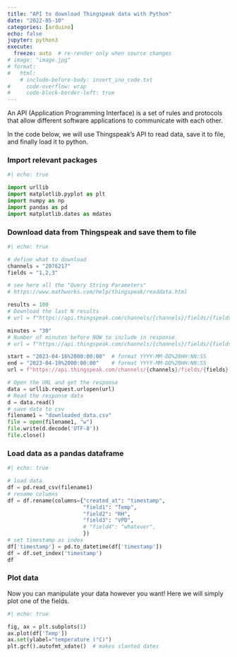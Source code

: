 ```yaml
---
title: "API to download Thingspeak data with Python"
date: "2022-05-10"
categories: [arduino]
echo: false
jupyter: python3
execute:
  freeze: auto  # re-render only when source changes
# image: "image.jpg"
# format:
#   html:
    # include-before-body: insert_ino_code.txt
#     code-overflow: wrap
#     code-block-border-left: true
---
```


An API (Application Programming Interface) is a set of rules and protocols that allow different software applications to communicate with each other. 

In the code below, we will use Thingspeak's API to read data, save it to file, and finally load it to python.

### Import relevant packages

```python
#| echo: true

import urllib
import matplotlib.pyplot as plt
import numpy as np
import pandas as pd
import matplotlib.dates as mdates
```

### Download data from Thingspeak and save them to file

```python
#| echo: true

# define what to download
channels = "2076217"
fields = "1,2,3"

# see here all the "Query String Parameters"
# https://www.mathworks.com/help/thingspeak/readdata.html

results = 100
# Download the last N results
# url = f"https://api.thingspeak.com/channels/{channels}/fields/{fields}.csv?results={results}"

minutes = "30"
# Number of minutes before NOW to include in response.
# url = f"https://api.thingspeak.com/channels/{channels}/fields/{fields}.csv?minutes={minutes}"

start = "2023-04-16%2000:00:00"  # format YYYY-MM-DD%20HH:NN:SS
end = "2023-04-19%2000:00:00"    # format YYYY-MM-DD%20HH:NN:SS
url = f"https://api.thingspeak.com/channels/{channels}/fields/{fields}.csv?start={start}&end={end}"

# Open the URL and get the response
data = urllib.request.urlopen(url)
# Read the response data
d = data.read()
# save data to csv
filename1 = "downloaded_data.csv"
file = open(filename1, "w")
file.write(d.decode('UTF-8'))
file.close()
```

### Load data as a pandas dataframe

```python
#| echo: true

# load data
df = pd.read_csv(filename1)
# rename columns
df = df.rename(columns={"created_at": "timestamp",
                        "field1": "Temp",
                        "field2": "RH",
                        "field3": "VPD",
                        # "field4": "whatever",
                        })
# set timestamp as index
df['timestamp'] = pd.to_datetime(df['timestamp'])
df = df.set_index('timestamp')
df
```

### Plot data

Now you can manipulate your data however you want! Here we will simply plot one of the fields.

```python
#| echo: true

fig, ax = plt.subplots(1)
ax.plot(df['Temp'])
ax.set(ylabel="temperature (°C)")
plt.gcf().autofmt_xdate()  # makes slanted dates

```
